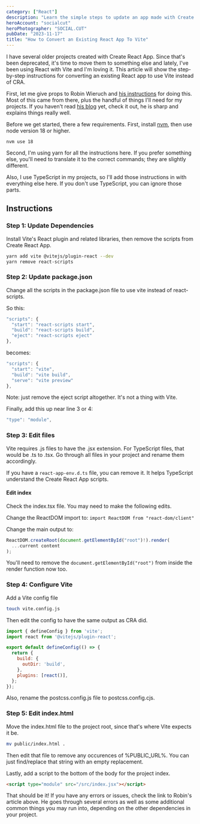 ```yaml
---
category: ["React"]
description: "Learn the simple steps to update an app made with Create React App to use Vite instead."
heroAccount: "socialcut"
heroPhotographer: "SOCIAL.CUT"
pubDate: "2023-11-17"
title: "How to Convert an Existing React App To Vite"
---
```


I have several older projects created with Create React App. Since that's been deprecated, it's time to move them to something else and lately, I've been using React with Vite and I'm loving it. This article will show the step-by-step instructions for converting an existing React app to use Vite instead of CRA.

First, let me give props to Robin Wieruch and [his instructions](https://www.robinwieruch.de/vite-create-react-app/) for doing this. Most of this came from there, plus the handful of things I'll need for my projects. If you haven't read [his blog](https://www.robinwieruch.de/) yet, check it out, he is sharp and explains things really well.

Before we get started, there a few requirements. First, install [nvm](https://github.com/nvm-sh/nvm#installing-and-updating), then use node version 18 or higher.

```
nvm use 18
```

Second, I'm using yarn for all the instructions here. If you prefer something else, you'll need to translate it to the correct commands; they are slightly different.

Also, I use TypeScript in my projects, so I'll add those instructions in with everything else here. If you don't use TypeScript, you can ignore those parts.

## Instructions

### Step 1: Update Dependencies

Install Vite's React plugin and related libraries, then remove the scripts from Create React App.

```bash
yarn add vite @vitejs/plugin-react --dev
yarn remove react-scripts
```

### Step 2: Update package.json

Change all the scripts in the package.json file to use vite instead of react-scripts.

So this:

```js
"scripts": {
  "start": "react-scripts start",
  "build": "react-scripts build",
  "eject": "react-scripts eject"
},
```

becomes:

```js
"scripts": {
  "start": "vite",
  "build": "vite build",
  "serve": "vite preview"
},
```

Note: just remove the eject script altogether. It's not a thing with Vite.

Finally, add this up near line 3 or 4:

```js
"type": "module",
```

### Step 3: Edit files

Vite requires .js files to have the .jsx extension. For TypeScript files, that would be .ts to .tsx. Go through all files in your project and rename them accordingly.

If you have a `react-app-env.d.ts` file, you can remove it. It helps TypeScript understand the Create React App scripts.

#### Edit index

Check the index.tsx file. You may need to make the following edits.

Change the ReactDOM import to: `import ReactDOM from "react-dom/client"`

Change the main output to:

```js
ReactDOM.createRoot(document.getElementById("root")!).render(
  ...current content
);
```

You'll need to remove the `document.getElementById("root")` from inside the render function now too.

### Step 4: Configure Vite

Add a Vite config file

```bash
touch vite.config.js
```

Then edit the config to have the same output as CRA did.

```js
import { defineConfig } from 'vite';
import react from '@vitejs/plugin-react';

export default defineConfig(() => {
  return {
    build: {
      outDir: 'build',
    },
    plugins: [react()],
  };
});
```

Also, rename the postcss.config.js file to postcss.config.cjs.

### Step 5: Edit index.html

Move the index.html file to the project root, since that's where Vite expects it be.

```bash
mv public/index.html .
```
Then edit that file to remove any occurences of %PUBLIC_URL%. You can just find/replace that string with an empty replacement.

Lastly, add a script to the bottom of the body for the project index.

```html
<script type="module" src="/src/index.jsx"></script>
```

That should be it! If you have any errors or issues, check the link to Robin's article above. He goes through several errors as well as some additional common things you may run into, depending on the other dependencies in your project.
